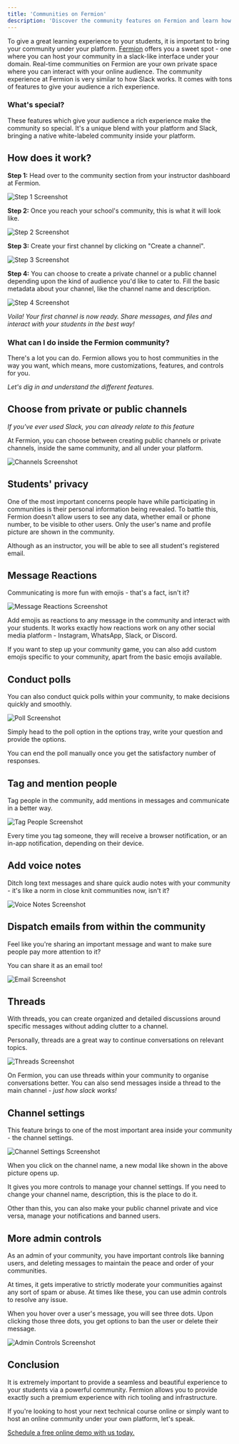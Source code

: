 ```yaml
---
title: 'Communities on Fermion'
description: 'Discover the community features on Fermion and learn how to connect, collaborate, and engage with instructors and learners.'
---
```



To give a great learning experience to your students, it is important to bring your community under your platform. [Fermion](https://fermion.app/) offers you a sweet spot - one where you can host your community in a slack-like interface under your domain. Real-time communities on Fermion are your own private space where you can interact with your online audience. The community experience at Fermion is very similar to how Slack works. It comes with tons of features to give your audience a rich experience.

### What's special?

These features which give your audience a rich experience make the community so special. It's a unique blend with your platform and Slack, bringing a native white-labeled community inside your platform.


## How does it work?

**Step 1:** Head over to the community section from your instructor dashboard at Fermion.

![Step 1 Screenshot](https://codedamn-blog.s3.amazonaws.com/wp-content/uploads/2024/09/20160408/Screenshot-2024-09-20-at-4.04.01%E2%80%AFPM-1024x483.png)

**Step 2:** Once you reach your school's community, this is what it will look like.

![Step 2 Screenshot](https://codedamn-blog.s3.amazonaws.com/wp-content/uploads/2024/09/20160459/Screenshot-2024-09-20-at-4.04.52%E2%80%AFPM-1024x573.png)

**Step 3:** Create your first channel by clicking on "Create a channel".

![Step 3 Screenshot](https://codedamn-blog.s3.amazonaws.com/wp-content/uploads/2024/09/20160800/Screenshot-2024-09-20-at-4.07.54%E2%80%AFPM-1024x572.png)

**Step 4:** You can choose to create a private channel or a public channel depending upon the kind of audience you'd like to cater to. Fill the basic metadata about your channel, like the channel name and description.

![Step 4 Screenshot](https://codedamn-blog.s3.amazonaws.com/wp-content/uploads/2024/09/20162013/Screenshot-2024-09-20-at-4.20.06%E2%80%AFPM-1024x556.png)

*Voila! Your first channel is now ready. Share messages, and files and interact with your students in the best way!*

### What can I do inside the Fermion community?

There's a lot you can do. Fermion allows you to host communities in the way you want, which means, more customizations, features, and controls for you.

*Let's dig in and understand the different features.*

## Choose from private or public channels

*If you've ever used Slack, you can already relate to this feature*

At Fermion, you can choose between creating public channels or private channels, inside the same community, and all under your platform.

![Channels Screenshot](https://codedamn-blog.s3.amazonaws.com/wp-content/uploads/2024/09/20163853/Screenshot-2024-09-20-at-4.38.47%E2%80%AFPM-1024x556.png)

## Students' privacy

One of the most important concerns people have while participating in communities is their personal information being revealed. To battle this, Fermion doesn't allow users to see any data, whether email or phone number, to be visible to other users. Only the user's name and profile picture are shown in the community.

Although as an instructor, you will be able to see all student's registered email.

## Message Reactions

Communicating is more fun with emojis - that's a fact, isn't it?

![Message Reactions Screenshot](https://codedamn-blog.s3.amazonaws.com/wp-content/uploads/2024/09/20164428/Screenshot-2024-09-20-at-4.44.20%E2%80%AFPM-1024x319.png)

Add emojis as reactions to any message in the community and interact with your students. It works exactly how reactions work on any other social media platform - Instagram, WhatsApp, Slack, or Discord.

If you want to step up your community game, you can also add custom emojis specific to your community, apart from the basic emojis available.

## Conduct polls

You can also conduct quick polls within your community, to make decisions quickly and smoothly.

![Poll Screenshot](https://codedamn-blog.s3.amazonaws.com/wp-content/uploads/2024/09/20170225/Screenshot-2024-09-20-at-5.02.19%E2%80%AFPM-1024x417.png)

Simply head to the poll option in the options tray, write your question and provide the options.

You can end the poll manually once you get the satisfactory number of responses.

## Tag and mention people

Tag people in the community, add mentions in messages and communicate in a better way.

![Tag People Screenshot](https://codedamn-blog.s3.amazonaws.com/wp-content/uploads/2024/09/20170840/Screenshot-2024-09-20-at-5.08.33%E2%80%AFPM-1024x417.png)

Every time you tag someone, they will receive a browser notification, or an in-app notification, depending on their device.

## Add voice notes

Ditch long text messages and share quick audio notes with your community - it's like a norm in close knit communities now, isn't it?

![Voice Notes Screenshot](https://codedamn-blog.s3.amazonaws.com/wp-content/uploads/2024/09/20172238/Screenshot-2024-09-20-at-5.22.31%E2%80%AFPM-1024x571.png)

## Dispatch emails from within the community

Feel like you're sharing an important message and want to make sure people pay more attention to it?

You can share it as an email too!

![Email Screenshot](https://codedamn-blog.s3.amazonaws.com/wp-content/uploads/2024/09/20173206/Screenshot-2024-09-20-at-5.31.59%E2%80%AFPM-1024x479.png)

## Threads

With threads, you can create organized and detailed discussions around specific messages without adding clutter to a channel.

Personally, threads are a great way to continue conversations on relevant topics.

![Threads Screenshot](https://codedamn-blog.s3.amazonaws.com/wp-content/uploads/2024/09/20173932/Screenshot-2024-09-20-at-5.39.27%E2%80%AFPM-1024x575.png)

On Fermion, you can use threads within your community to organise conversations better. You can also send messages inside a thread to the main channel - *just how slack works!*

## Channel settings

This feature brings to one of the most important area inside your community - the channel settings.

![Channel Settings Screenshot](https://codedamn-blog.s3.amazonaws.com/wp-content/uploads/2024/09/20174847/Screenshot-2024-09-20-at-5.48.40%E2%80%AFPM-1024x501.png)

When you click on the channel name, a new modal like shown in the above picture opens up.

It gives you more controls to manage your channel settings. If you need to change your channel name, description, this is the place to do it.

Other than this, you can also make your public channel private and vice versa, manage your notifications and banned users.

## More admin controls

As an admin of your community, you have important controls like banning users, and deleting messages to maintain the peace and order of your communities.

At times, it gets imperative to strictly moderate your communities against any sort of spam or abuse. At times like these, you can use admin controls to resolve any issue.

When you hover over a user's message, you will see three dots. Upon clicking those three dots, you get options to ban the user or delete their message.

![Admin Controls Screenshot](https://codedamn-blog.s3.amazonaws.com/wp-content/uploads/2024/09/20175625/Screenshot-2024-09-20-at-5.56.18%E2%80%AFPM-1024x501.png)

## Conclusion

It is extremely important to provide a seamless and beautiful experience to your students via a powerful community. Fermion allows you to provide exactly such a premium experience with rich tooling and infrastructure.

If you're looking to host your next technical course online or simply want to host an online community under your own platform, let's speak.

[Schedule a free online demo with us today.](https://sales.fermion.app/demo-call)
